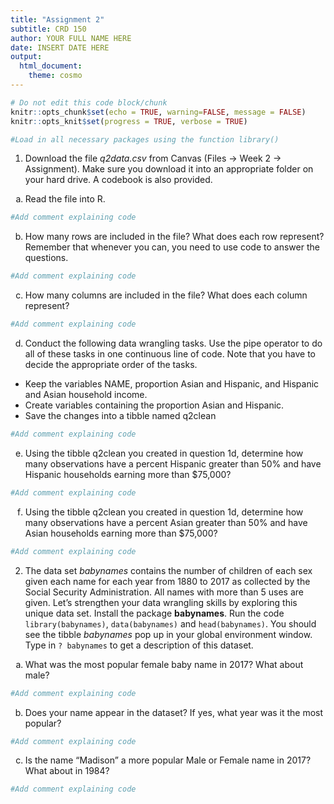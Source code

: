 ```yaml
---
title: "Assignment 2"
subtitle: CRD 150
author: YOUR FULL NAME HERE
date: INSERT DATE HERE
output: 
  html_document:
    theme: cosmo
---
```



```r
# Do not edit this code block/chunk
knitr::opts_chunk$set(echo = TRUE, warning=FALSE, message = FALSE)
knitr::opts_knit$set(progress = TRUE, verbose = TRUE)
```

```r
#Load in all necessary packages using the function library()
```

1. Download the file *q2data.csv* from Canvas (Files -> Week 2 -> Assignment).  Make sure you download it into an appropriate folder on your hard drive. A codebook is also provided.

a. Read the file into R. 

```r
#Add comment explaining code
```

b. How many rows are included in the file? What does each row represent? Remember that whenever you can, you need to use code to answer the questions. 

```r
#Add comment explaining code
```

c. How many columns are included in the file? What does each column represent?

```r
#Add comment explaining code
```

d. Conduct the following data wrangling tasks.  Use the pipe operator to do all of these tasks in one continuous line of code.  Note that you have to decide the appropriate order of the tasks.

* Keep the variables NAME, proportion Asian and Hispanic, and Hispanic and Asian household income.
* Create variables containing the proportion Asian and Hispanic.
* Save the changes into a tibble named q2clean


```r
#Add comment explaining code
```

e. Using the tibble q2clean you created in question 1d, determine how many observations have a percent Hispanic greater than 50% and have Hispanic households earning more than $75,000?

```r
#Add comment explaining code
```

f. Using the tibble q2clean you created in question 1d, determine how many observations have a percent Asian greater than 50% and have Asian households earning more than $75,000?

```r
#Add comment explaining code
```

2. The data set *babynames* contains the number of children of each sex given each name for each year from 1880 to 2017 as collected by the Social Security Administration. All names with more than 5 uses are given. Let's strengthen your data wrangling skills by exploring this unique data set.  Install the package **babynames**.  Run the code `library(babynames)`, `data(babynames)` and `head(babynames)`. You should see the tibble *babynames* pop up in your global environment window. Type in `? babynames` to get a description of this dataset.

a. What was the most popular female baby name in 2017? What about male? 

```r
#Add comment explaining code
```

b. Does your name appear in the dataset? If yes, what year was it the most popular? 


```r
#Add comment explaining code
```

c. Is the name "Madison" a more popular Male or Female name in 2017? What about in 1984? 

```r
#Add comment explaining code
```

